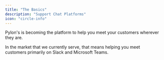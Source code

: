 ```yaml
---
title: "The Basics"
description: "Support Chat Platforms"
icon: "circle-info"
---
```


Pylon's is becoming the platform to help you meet your customers wherever they
are.

In the market that we currently serve, that means helping you meet customers
primarily on Slack and Microsoft Teams.

<CardGroup cols={2}>
  <Card title="Slack" icon="slack" href="/chat-platforms/slack"></Card>
  <Card
    title="Microsoft Teams"
    icon="microsoft"
    href="/chat-platforms/teams"
  ></Card>
</CardGroup>
